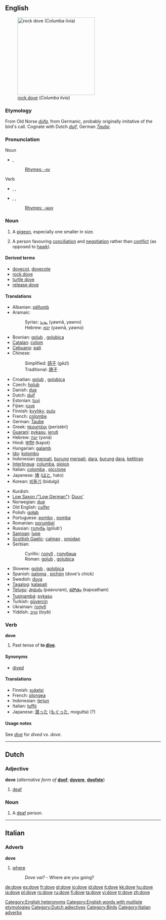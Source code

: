 {{see|Dove|dov'è|dové}}
==English==

{{wikipedia}}
[[Image:Pigion052006.JPG|thumb|right|250px|[[rock dove]] (''Columba livia'')]]

===Etymology===
From Old Norse ''[[dúfa]]'', from Germanic, probably originally imitative of the bird's call. Cognate with Dutch ''[[duif]]'', German ''[[Taube]]''.

===Pronunciation===
;Noun
*{{IPA|/dʌv/}}, {{SAMPA|/dVv/}}
*:[[Rhymes:English:-ʌv|Rhymes: -ʌv]]
*:{{audio|en-us-dove-noun.ogg|Audio (US), noun}}

;Verb
*{{a|RP}} {{enPR|dōv}}, {{IPA|/dəʊv/}}, {{SAMPA|/d@Uv/}}
*{{a|US}} {{enPR|dōv}}, {{IPA|/doʊv/}}, {{SAMPA|/doUv/}}
*:[[Rhymes:English:-əʊv|Rhymes: -əʊv]]
*:{{audio|en-us-dove-verb.ogg|Audio (US), verb}}

===Noun===
{{en-noun}}

# A [[pigeon]], especially one smaller in size.
# {{politics}} A person favouring [[conciliation]] and [[negotiation]] rather than [[conflict]] (as opposed to [[hawk]]).

====Derived terms====
*[[dovecot]], [[dovecote]]
*[[rock dove]]
*[[turtle dove]]
*[[release dove]]

====Translations====
{{trans-top|bird}}
*Albanian: [[pëllumb]] {{m}}
*Aramaic:
*:Syriac: [[ܝܘܢܐ]] (yawnā, yawno) {{c}}
*:Hebrew: [[יונא]] (yawnā, yawno) {{c}}
*Bosnian: [[golub#Bosnian|golub]] {{m}}, [[golubica#Bosnian|golubica]] {{f}}
*[[Catalan]]: [[colom]] {{m}}
*[[Cebuano]]: [[pati]]
*Chinese:
*:Simplified: [[鸽子]] (gēzǐ)
*:Traditional: [[鴿子]]
*Croatian: [[golub]] {{m}}, [[golubica]] {{f}}
*Czech: [[holub]] {{m}}
*Danish: [[due]] {{c}}
*Dutch: [[duif]] {{f}}
*Estonian: [[tuvi]]
*Fijian: [[ruve]]
*Finnish: [[kyyhky]], [[pulu]]
*French: [[colombe]] {{f}}
*German: [[Taube]] {{f}}
*Greek: [[περιστέρι]] {{n}} (peristéri)
*[[Guarani]]: [[pykasu]], [[jeruti]]
*Hebrew: [[יונה]] (yoná) {{f}}
*Hindi: [[कपोत]] (kapot)
*Hungarian: [[galamb]]
*[[Ido]]: [[kolombo]]
*Indonesian [[merpati]], [[burung]] [[merpati]], [[dara]], [[burung]] [[dara]], [[ketitiran]]
*[[Interlingua]]: [[columba]], [[pipion]]
*Italian: [[colomba]] {{f}}, [[piccione]]
*Japanese: [[鳩]] ([[はと]], hato)
*Korean: [[비둘기]] (bidulgi)
{{trans-mid}}
*Kurdish: {{KUchar|[[کۆتر]]}}
*[[Low Saxon ("Low German")]]: [[Duuv’]] {{m}}
*Norwegian: [[due]] {{c}}
*Old English: [[culfer]] {{f}}
*Polish: [[gołąb]] {{m}}
*Portuguese: [[pombo]] {{m}}, [[pomba]] {{f}}
*Romanian: [[porumbel]] {{m}}
*Russian: [[голубь]] (gólub’) {{m}}
*[[Samoan]]: [[lupe]]
*[[Scottish Gaelic]]: [[calman#Scottish Gaelic|calman]] {{m}}, [[smùdan]] {{m}}
*Serbian:
*:Cyrillic: [[голуб#Serbian|голуб]] {{m}}, [[голубица#Serbian|голубица]] {{f}}
*:Roman: [[golub#Serbian|golub]] {{m}}, [[golubica#Serbian|golubica]] {{f}}
*Slovene: [[golob]] {{m}}, [[golobica]] {{f}}
*Spanish: [[paloma]] {{f}}, [[pichón]] {{m}} (dove's chick)
*Swedish: [[duva]]
*[[Tagalog]]: [[kalapati]]
*[[Telugu]]: [[పావురం]] (paavuram), [[కపోతం]] (kapoatham)
*[[Tupinambá]]: [[pykasu]]
*Turkish: [[güvercin]]
*Ukrainian: [[голуб]] {{m}}
*Yiddish: [[טױב]] (''toyb'')
{{trans-bottom}}

===Verb===
'''dove'''

# {{context|chiefly North America}} Past tense of '''to [[dive]]'''.

====Synonyms====
*[[dived]]

====Translations====
*Finnish: [[sukeltaa|sukelsi]]
*French: [[plongea]]
*Indonesian: [[terjun]]
*Italian: [[tuffò]]
*Japanese: [[潜った]] ([[もぐった]], mogutta) (?)

====Usage notes====
See ''[[dive]]'' for ''dived'' vs. ''dove''.

[[Category:English heteronyms]]
[[Category:English words with multiple etymologies]]

----

==Dutch==

===Adjective===
'''dove''' (''alternative form of'' '''[[doof]]'''; {{compar}} '''[[dovere]]''', {{superl}} '''[[doofste]]''')

# [[deaf]]

===Noun===
{{nl-noun|g1=m|g2=f|doven|-}}

# A [[deaf]] person.

[[Category:Dutch adjectives]]

----

==Italian==

===Adverb===
'''dove'''

# {{interrogative}} [[where]]
#:''Dove vai?'' - Where are you going?

[[Category:Birds]]
[[Category:Italian adverbs]]

[[de:dove]]
[[es:dove]]
[[fr:dove]]
[[gl:dove]]
[[io:dove]]
[[id:dove]]
[[it:dove]]
[[kk:dove]]
[[hu:dove]]
[[ja:dove]]
[[pl:dove]]
[[ro:dove]]
[[ru:dove]]
[[fi:dove]]
[[ta:dove]]
[[vi:dove]]
[[tr:dove]]
[[zh:dove]]